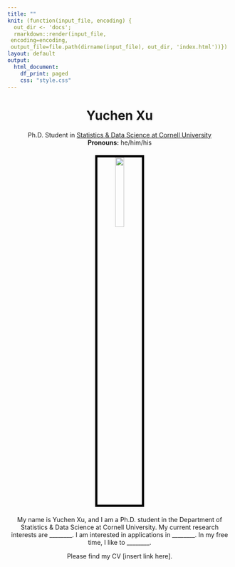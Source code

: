 ```yaml
---
title: ""
knit: (function(input_file, encoding) {
  out_dir <- 'docs';
  rmarkdown::render(input_file,
 encoding=encoding,
 output_file=file.path(dirname(input_file), out_dir, 'index.html'))})
layout: default
output:
  html_document:
    df_print: paged
    css: "style.css"
---
```


<center> <h1>Yuchen Xu</h1> </center>

<center>
Ph.D. Student in [Statistics & Data Science at Cornell University](https://stat.cornell.edu/)  
**Pronouns:** he/him/his
</center>

</div>
<div style="margin-bottom:20px;">
</div>

<center>
<img src="photo_of_me.png" style="width:20%;
border:5px solid; border-color:black">
</center>

</div>
<div style="margin-bottom:20px;">
</div>

<center>
My name is Yuchen Xu, and I am a Ph.D. student in the Department of Statistics & Data Science at Cornell University. My current research interests are ________. I am interested in applications in ________. In my free time, I like to ________.
   
Please find my CV [insert link here].   
</center>

</div>
<div style="margin-bottom:20px;">
</div>
